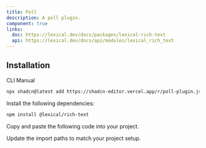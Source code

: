 ```yaml
---
title: Poll
description: A poll plugin.
component: true
links:
  doc: https://lexical.dev/docs/packages/lexical-rich-text
  api: https://lexical.dev/docs/api/modules/lexical_rich_text
---
```


<ComponentPreview
  name="poll-plugin-demo"
  className="[&_.preview>[data-orientation=vertical]]:sm:max-w-[70%]"
  description="A poll plugin"
/>

## Installation

<Tabs defaultValue="cli">

<TabsList>
  <TabsTrigger value="cli">CLI</TabsTrigger>
  <TabsTrigger value="manual">Manual</TabsTrigger>
</TabsList>

<TabsContent value="cli">

```bash
npx shadcn@latest add https://shadcn-editor.vercel.app/r/poll-plugin.json
```

</TabsContent>

<TabsContent value="manual">

<Steps>

<Step>Install the following dependencies:</Step>

```bash
npm install @lexical/rich-text
```

<Step>Copy and paste the following code into your project.</Step>

<ComponentSource name="poll-plugin" />

<Step>Update the import paths to match your project setup.</Step>

</Steps>

</TabsContent>

</Tabs>